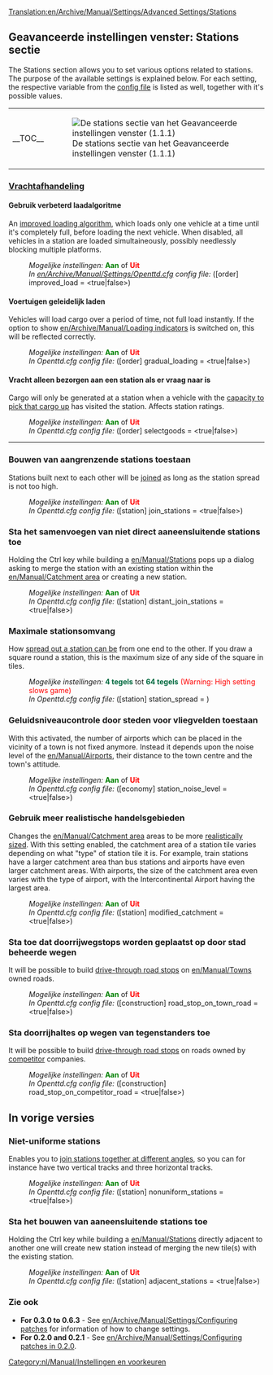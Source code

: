 [[Translation:en/Archive/Manual/Settings/Advanced Settings/Stations]]
{{nl/Vertaling|en/Archive/Manual/Settings/Advanced Settings/Stations|5}}
{{nl/Archive/Manual/Settings/Geavanceerde instellingen}}

==Geavanceerde instellingen venster: Stations sectie==
The Stations section allows you to set various options related to stations. The purpose of the available settings is explained below. For each setting, the respective variable from the [[en/Archive/Manual/Settings/Openttd.cfg|config file]] is listed as well, together with it's possible values.
{| align="center"
|- valign="top"
|__TOC__
|[[File:nl/Archive/Manual/Settings/GI stations.png|frame|left|De stations sectie van het Geavanceerde instellingen venster (1.1.1)]]
|}

===<u>Vrachtafhandeling</u>===
====Gebruik verbeterd laadalgoritme====
{{nl/Kenmerken|Old|align="right"|text=(0.3.5)}}
An [[en/Archive/Manual/Settings/Improved Loading|improved loading algorithm]], which loads only one vehicle at a time until it's completely full, before loading the next vehicle. When disabled, all vehicles in a station are loaded simultaineously, possibly needlessly blocking multiple platforms.
:''Mogelijke instellingen:'' <span style="color:green">'''Aan'''</span> of <span style="color:red">'''Uit'''</span>
:''In [[en/Archive/Manual/Settings/Openttd.cfg]] config file:'' ([order] improved_load = <true|false>) 
{{en/-}}
====Voertuigen geleidelijk laden====
{{nl/Kenmerken|0.5|align="right"|text=(0.5.0)}}
Vehicles will load cargo over a period of time, not full load instantly. If the option to show [[en/Archive/Manual/Loading indicators]] is switched on, this will be reflected correctly.
:''Mogelijke instellingen:'' <span style="color:green">'''Aan'''</span> of <span style="color:red">'''Uit'''</span>
:''In Openttd.cfg config file:'' ([order] gradual_loading = <true|false>) 
{{en/-}}
====Vracht alleen bezorgen aan een station als er vraag naar is====
{{nl/Kenmerken|Old|align="right"|text=(0.2.0)}}
Cargo will only be generated at a station when a vehicle with the [[en/Archive/Manual/Settings/Select goods|capacity to pick that cargo up]] has visited the station.  Affects station ratings.
:''Mogelijke instellingen:'' <span style="color:green">'''Aan'''</span> of <span style="color:red">'''Uit'''</span>
:''In Openttd.cfg config file:'' ([order] selectgoods = <true|false>)
{{en/-}}
----
===Bouwen van aangrenzende stations toestaan===
{{nl/Kenmerken|Old|align="right"|text=(0.2.0)}}
Stations built next to each other will be [[en/Archive/Manual/Settings/Join train stations|joined]] as long as the station spread is not too high.
:''Mogelijke instellingen:'' <span style="color:green">'''Aan'''</span> of <span style="color:red">'''Uit'''</span>
:''In Openttd.cfg config file:'' ([station] join_stations = <true|false>)
{{en/-}}
===Sta het samenvoegen van niet direct aaneensluitende stations toe===
{{nl/Kenmerken|0.7|align="right"|text=(0.7.0)}}
Holding the Ctrl key while building a [[en/Manual/Stations]] pops up a dialog asking to merge the station with an existing station within the [[en/Manual/Catchment area]] or creating a new station.
:''Mogelijke instellingen:'' <span style="color:green">'''Aan'''</span> of <span style="color:red">'''Uit'''</span>
:''In Openttd.cfg config file:'' ([station] distant_join_stations = <true|false>)
{{en/-}}
===Maximale stationsomvang===
{{nl/Kenmerken|Old|align="right"|text=(0.3.2)}}
How [[en/Archive/Manual/Settings/Change station spread|spread out a station can be]] from one end to the other. If you draw a square round a station, this is the maximum size of any side of the square in tiles.
:''Mogelijke instellingen:'' <span style="color:#00693E">'''4 tegels'''</span> tot <span style="color:#00693E">'''64 tegels'''</span> <span style="color:red">(Warning: High setting slows game)</span>
:''In Openttd.cfg config file:'' ([station] station_spread = <num_val>)
{{en/-}}

===Geluidsniveaucontrole door steden voor vliegvelden toestaan===
{{nl/Kenmerken|0.7|align="right"|text=(0.7.0)}}
With this activated, the number of airports which can be placed in the vicinity of a town is not fixed anymore. Instead it depends upon the noise level of the [[en/Manual/Airports]], their distance to the town centre and the town's attitude. 
:''Mogelijke instellingen:'' <span style="color:green">'''Aan'''</span> of <span style="color:red">'''Uit'''</span>
:''In Openttd.cfg config file:'' ([economy] station_noise_level = <true|false>)
{{en/-}}
===Gebruik meer realistische handelsgebieden===
{{nl/Kenmerken|Old|align="right"|text=(0.3.5)}}
Changes the [[en/Manual/Catchment area]] areas to be more [[en/Archive/Manual/Settings/Modified catchment|realistically sized]]. With this setting enabled, the catchment area of a station tile varies depending on what "type" of station tile it is. For example, train stations have a larger catchment area than bus stations and airports have even larger catchment areas. With airports, the size of the catchment area even varies with the type of airport, with the Intercontinental Airport having the largest area.
:''Mogelijke instellingen:'' <span style="color:green">'''Aan'''</span> of <span style="color:red">'''Uit'''</span>
:''In Openttd.cfg config file:'' ([station] modified_catchment = <true|false>)
{{en/-}}
===Sta toe dat doorrijwegstops worden geplaatst op door stad beheerde wegen===
{{nl/Kenmerken|0.6|align="right"|text=(0.6.0)}}
It will be possible to build [[en/Manual/Drive-through Road Stops|drive-through road stops]] on [[en/Manual/Towns]] owned roads.
:''Mogelijke instellingen:'' <span style="color:green">'''Aan'''</span> of <span style="color:red">'''Uit'''</span>
:''In Openttd.cfg config file:'' ([construction] road_stop_on_town_road = <true|false>) 
{{en/-}}
===Sta doorrijhaltes op wegen van tegenstanders toe===
{{nl/Kenmerken|0.7|align="right"|text=(0.7.0)}}
It will be possible to build [[en/Manual/Drive-through Road Stops|drive-through road stops]] on roads owned by [[en/Competitors|competitor]] companies.
:''Mogelijke instellingen:'' <span style="color:green">'''Aan'''</span> of <span style="color:red">'''Uit'''</span>
:''In Openttd.cfg config file:'' ([construction] road_stop_on_competitor_road = <true|false>)
{{en/-}}

==In vorige versies==
===Niet-uniforme stations===
{{nl/Kenmerken periode|0.3|1.0|align="right"|text=(0.3.0 t/m 1.0.0)}}
Enables you to [[en/Archive/Manual/Settings/Nonuniform stations|join stations together at different angles]], so you can for instance have two vertical tracks and three horizontal tracks.
:''Mogelijke instellingen:'' <span style="color:green">'''Aan'''</span> of <span style="color:red">'''Uit'''</span>
:''In Openttd.cfg config file:'' ([station] nonuniform_stations = <true|false>) 
{{en/-}}
===Sta het bouwen van aaneensluitende stations toe===
{{nl/Kenmerken periode|0.6|1.0|align="right"|text=(0.6.0 t/m 1.0.0)}}
Holding the Ctrl key while building a [[en/Manual/Stations]] directly adjacent to another one will create new station instead of merging the new tile(s) with the existing station.
:''Mogelijke instellingen:'' <span style="color:green">'''Aan'''</span> of <span style="color:red">'''Uit'''</span>
:''In Openttd.cfg config file:'' ([station] adjacent_stations = <true|false>)
{{en/-}}

===Zie ook===
*'''For 0.3.0 to 0.6.3''' - See [[en/Archive/Manual/Settings/Configuring patches]] for information of how to change settings.
*'''For 0.2.0 and 0.2.1''' - See [[en/Archive/Manual/Settings/Configuring patches in 0.2.0]].

[[Category:nl/Manual/Instellingen en voorkeuren]]